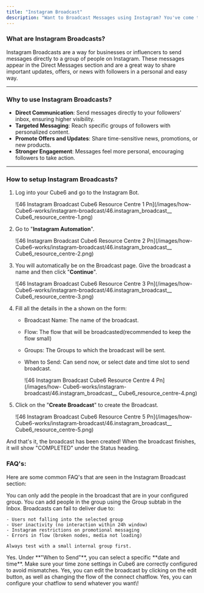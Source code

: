 ```yaml
---
title: "Instagram Broadcast"
description: "Want to Broadcast Messages using Instagram? You've come to the right spot."
---
```


### **What are Instagram Broadcasts?**

Instagram Broadcasts are a way for businesses or influencers to send messages directly to a group of people on Instagram. These messages appear in the Direct Messages section and are a great way to share important updates, offers, or news with followers in a personal and easy way.

---

### **Why to use Instagram Broadcasts?**

- **Direct Communication**: Send messages directly to your followers' inbox, ensuring higher visibility.
- **Targeted Messaging**: Reach specific groups of followers with personalized content.
- **Promote Offers and Updates**: Share time-sensitive news, promotions, or new products.
- **Stronger Engagement**: Messages feel more personal, encouraging followers to take action.

---

### **How to setup Instagram Broadcasts?**

1. Log into your  Cube6 and go to the Instagram Bot.

   \![46 Instagram Broadcast  Cube6 Resource Centre 1 Pn](/images/how- Cube6-works/instagram-broadcast/46.instagram_broadcast_\_ Cube6_resource_centre-1.png)
2. Go to "**Instagram Automation**".

   \![46 Instagram Broadcast  Cube6 Resource Centre 2 Pn](/images/how- Cube6-works/instagram-broadcast/46.instagram_broadcast_\_ Cube6_resource_centre-2.png)
3. You will automatically be on the Broadcast page. Give the broadcast a name and then click "**Continue**".

   \![46 Instagram Broadcast  Cube6 Resource Centre 3 Pn](/images/how- Cube6-works/instagram-broadcast/46.instagram_broadcast_\_ Cube6_resource_centre-3.png)
4. Fill all the details in the a shown on the form:
   - Broadcast Name: The name of the broadcast.
   - Flow: The flow that will be broadcasted(recommended to keep the flow small)
   - Groups: The Groups to which the broadcast will be sent.
   - When to Send: Can send now, or select date and time slot to send broadcast.

     \![46 Instagram Broadcast  Cube6 Resource Centre 4 Pn](/images/how- Cube6-works/instagram-broadcast/46.instagram_broadcast_\_ Cube6_resource_centre-4.png)
5. Click on the "**Create Broadcast**" to create the Broadcast.

   \![46 Instagram Broadcast  Cube6 Resource Centre 5 Pn](/images/how- Cube6-works/instagram-broadcast/46.instagram_broadcast_\_ Cube6_resource_centre-5.png)

And that's it, the broadcast has been created\! When the broadcast finishes, it will show "COMPLETED" under the Status heading.

### **FAQ's:**

Here are some common FAQ's that are seen in the Instagram Broadcast section:

<AccordionGroup>
  <Accordion title="Can I send a broadcast to all my followers?">
    You can only add the people in the broadcast that are in your configured group. You can add people in the group using the Group subtab in the Inbox.
  </Accordion>
  <Accordion title="Why is my broadcast not being delivered to some users?">
    Broadcasts can fail to deliver due to:

    - Users not falling into the selected group
    - User inactivity (no interaction within 24h window)
    - Instagram restrictions on promotional messaging
    - Errors in flow (broken nodes, media not loading)

    Always test with a small internal group first.
  </Accordion>
  <Accordion title="Can I schedule a bradcast to a later time?">
    Yes. Under **"When to Send"**, you can select a specific **date and time**. Make sure your time zone settings in  Cube6 are correctly configured to avoid mismatches.
  </Accordion>
  <Accordion title="Can I edit broadcast after creating it?">
    Yes, you can edit the broadcast by clicking on the edit button, as well as changing the flow of the connect chatflow.
  </Accordion>
  <Accordion title="Can I send broadcasts with images, buttons and carousels?">
    Yes, you can configure your chatflow to send whatever you want\!
  </Accordion>
</AccordionGroup>